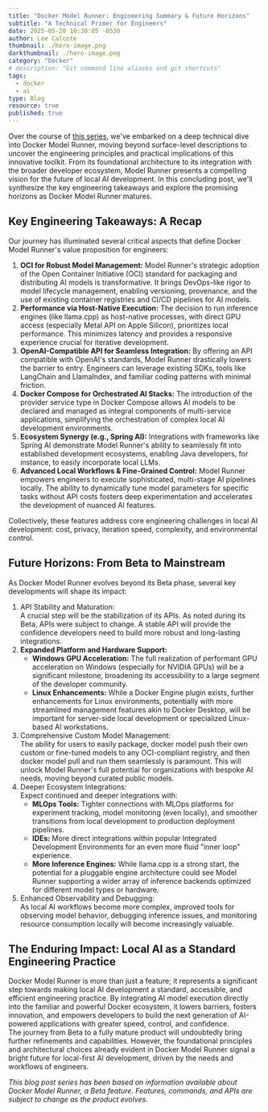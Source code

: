 ```yaml
---
title: "Docker Model Runner: Engineering Summary & Future Horizons"
subtitle: "A Technical Primer for Engineers"
date: 2025-05-20 10:30:05 -0530
author: Lee Calcote
thumbnail: ./hero-image.png
darkthumbnail: ./hero-image.png
category: "Docker"
# description: "Git command line aliases and git shortcuts"
tags:
  - docker
  - ai
type: Blog
resource: true
published: true
---
```



<BlogWrapper>

Over the course of [this series](/blog/category/docker), we've embarked on a deep technical dive into Docker Model Runner, moving beyond surface-level descriptions to uncover the engineering principles and practical implications of this innovative toolkit. From its foundational architecture to its integration with the broader developer ecosystem, Model Runner presents a compelling vision for the future of local AI development. In this concluding post, we'll synthesize the key engineering takeaways and explore the promising horizons as Docker Model Runner matures.

## **Key Engineering Takeaways: A Recap**

Our journey has illuminated several critical aspects that define Docker Model Runner's value proposition for engineers:

1. **OCI for Robust Model Management:** Model Runner's strategic adoption of the Open Container Initiative (OCI) standard for packaging and distributing AI models is transformative. It brings DevOps-like rigor to model lifecycle management, enabling versioning, provenance, and the use of existing container registries and CI/CD pipelines for AI models.  
2. **Performance via Host-Native Execution:** The decision to run inference engines (like llama.cpp) as host-native processes, with direct GPU access (especially Metal API on Apple Silicon), prioritizes local performance. This minimizes latency and provides a responsive experience crucial for iterative development.  
3. **OpenAI-Compatible API for Seamless Integration:** By offering an API compatible with OpenAI's standards, Model Runner drastically lowers the barrier to entry. Engineers can leverage existing SDKs, tools like LangChain and LlamaIndex, and familiar coding patterns with minimal friction.  
4. **Docker Compose for Orchestrated AI Stacks:** The introduction of the provider service type in Docker Compose allows AI models to be declared and managed as integral components of multi-service applications, simplifying the orchestration of complex local AI development environments.  
5. **Ecosystem Synergy (e.g., Spring AI):** Integrations with frameworks like Spring AI demonstrate Model Runner's ability to seamlessly fit into established development ecosystems, enabling Java developers, for instance, to easily incorporate local LLMs.  
6. **Advanced Local Workflows & Fine-Grained Control:** Model Runner empowers engineers to execute sophisticated, multi-stage AI pipelines locally. The ability to dynamically tune model parameters for specific tasks without API costs fosters deep experimentation and accelerates the development of nuanced AI features.

Collectively, these features address core engineering challenges in local AI development: cost, privacy, iteration speed, complexity, and environmental control.

## **Future Horizons: From Beta to Mainstream**

As Docker Model Runner evolves beyond its Beta phase, several key developments will shape its impact:

1. API Stability and Maturation:  
   A crucial step will be the stabilization of its APIs. As noted during its Beta, APIs were subject to change. A stable API will provide the confidence developers need to build more robust and long-lasting integrations.  
2. **Expanded Platform and Hardware Support:**  
   * **Windows GPU Acceleration:** The full realization of performant GPU acceleration on Windows (especially for NVIDIA GPUs) will be a significant milestone, broadening its accessibility to a large segment of the developer community.  
   * **Linux Enhancements:** While a Docker Engine plugin exists, further enhancements for Linux environments, potentially with more streamlined management features akin to Docker Desktop, will be important for server-side local development or specialized Linux-based AI workstations.  
3. Comprehensive Custom Model Management:  
   The ability for users to easily package, docker model push their own custom or fine-tuned models to any OCI-compliant registry, and then docker model pull and run them seamlessly is paramount. This will unlock Model Runner's full potential for organizations with bespoke AI needs, moving beyond curated public models.  
4. Deeper Ecosystem Integrations:  
   Expect continued and deeper integrations with:  
   * **MLOps Tools:** Tighter connections with MLOps platforms for experiment tracking, model monitoring (even locally), and smoother transitions from local development to production deployment pipelines.  
   * **IDEs:** More direct integrations within popular Integrated Development Environments for an even more fluid "inner loop" experience.  
   * **More Inference Engines:** While llama.cpp is a strong start, the potential for a pluggable engine architecture could see Model Runner supporting a wider array of inference backends optimized for different model types or hardware.  
5. Enhanced Observability and Debugging:  
   As local AI workflows become more complex, improved tools for observing model behavior, debugging inference issues, and monitoring resource consumption locally will become increasingly valuable.

## **The Enduring Impact: Local AI as a Standard Engineering Practice**

Docker Model Runner is more than just a feature; it represents a significant step towards making local AI development a standard, accessible, and efficient engineering practice. By integrating AI model execution directly into the familiar and powerful Docker ecosystem, it lowers barriers, fosters innovation, and empowers developers to build the next generation of AI-powered applications with greater speed, control, and confidence.  
The journey from Beta to a fully mature product will undoubtedly bring further refinements and capabilities. However, the foundational principles and architectural choices already evident in Docker Model Runner signal a bright future for local-first AI development, driven by the needs and workflows of engineers.  

*This blog post series has been based on information available about Docker Model Runner, a Beta feature. Features, commands, and APIs are subject to change as the product evolves.*
</BlogWrapper>     